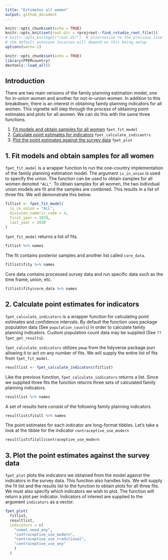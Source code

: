```yaml
---
title: "Estimates all women"
output: github_document
---
```

```r
knitr::opts_chunk$set(echo = TRUE)
knitr::opts_knit$set(root.dir = rprojroot::find_rstudio_root_file())
# knitr::opts_knit$get("root.dir")  # alternative to the previous line
# the default autosave location will depend on this being setup
options(warn=-1)
```


```r
knitr::opts_chunk$set(echo = TRUE)
library(FPEMcountry)
devtools::load_all()
```

## Introduction
There are two main versions of the family planning estimation model, one for in-union women and another for not-in-union women. In addition to this breakdown, there is an interest in obtaining family planning indicators for all women. This vignette will step through the process of obtaining point estimates and plots for all women. We can do this with the same three functions.

1. [Fit models and obtain samples for all women](#fit) `fpet_fit_model`
2. [Calculate point estimates for indicators](#results) `fpet_calculate_indicaotrs`
3. [Plot the  point estimates against the survey data](#plot) `fpet_plot`


## <a name="fit"></a>
## 1. Fit models and obtain samples for all women
`fpet_fit_model` is a wrapper function to run the one-country implementation of the family planning estimation model. The argument `is_in_union` is used to specify the union. The function can be used to obtain samples for all women denoted `"ALL"`. To obtain samples for all women, the two individual union models are fit and the samples are combined. This results in a list of three fits. We will demonstrate this below. 

```r
fitlist <- fpet_fit_model(
  is_in_union = "ALL",
  division_numeric_code = 4,
  first_year = 1970,
  last_year = 2030
)
```

`fpet_fit_model` returns a list of fits.
```r
fitlist %>% names
```

The fit contains posterior samples and another list called `core_data`. 
```r
fitlist$fity %>% names
```

Core data contains processed survey data and run specific data such as the time frame, union, etc.
```r
fitlist$fity$core_data %>% names
```

## <a name="results"></a>
## 2. Calculate point estimates for indicators
`fpet_calculate_indicators` is a wrapper function for calculating point estimates and confidence intervals. By default the function uses package population data (See `population_counts`) in order to calculate family planning indicators. Custom population count data may be supplied (See `??fpet_get_results`). 

`fpet_calculate_indicators` utilizes `pmap` from the tidyverse package purr allowing it to act on any number of fits. We will supply the entire list of fits from `fpet_fit_model`.
```r
resultlist <- fpet_calculate_indicators(fitlist)
```

Like the previous function, `fpet_calculate_indicators` returns a list. Since we supplied three fits the function returns three sets of calculated family planning indicators.
```r
resultlist %>% names
```
A set of results here consist of the following family planning indicators
```r
resultlist$fitall %>% names
```
The point estimates for each indicator are long-format tibbles. Let's take a look at the tibble for the indicator `contraceptive_use_modern`
```r
resultlist$fitall$contraceptive_use_modern
```

## <a name="plot"></a>
## 3. Plot the  point estimates against the survey data
`fpet_plot` plots the indicators we obtained from the model against the indicators in the survey data. This function also handles lists. We will supply the fit list and the results list to the function to obtain plots for all three fits. We must also specify which indicators we wish to plot. The function will return a plot per indicator. Indicators of interest are supplied to the argument `indicators` as a vector.

```r
fpet_plot(
  fitlist,
  resultlist,
  indicators = c(
    "unmet_need_any",
    "contraceptive_use_modern",
    "contraceptive_use_traditional",
    "contraceptive_use_any"
    )
  )
```


